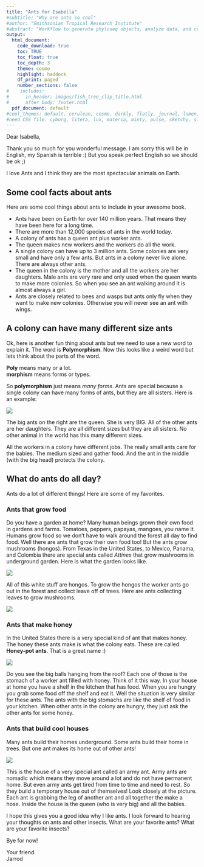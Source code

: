 ```yaml
---
title: "Ants for Isabella"
#subtitle: "Why are ants so cool"
#author: "Smithsonian Tropical Research Institute"
#abstract: "Workflow to generate phyloseq objects, analyze data, and create figures for the fish microbiome paper, processed using the previous DADA2 workflow. Here we report both methods and results in plain text and R code. You can choose to show all code or hide the code using the button in the upper right hand corner of the fron page (default is hide) as well as download the .Rmd file to tweak the code. The document represents a **completely reproducible workflow** of our study."
output:
  html_document: 
    code_download: true
    toc: TRUE
    toc_float: true
    toc_depth: 3
    theme: cosmo
    highlight: haddock
    df_print: paged
    number_sections: false
#    includes:
#      in_header: images/fish_tree_clip_title.html
#      after_body: footer.html
  pdf_document: default
#cool_themes: default, cerulean, cosmo, darkly, flatly, journal, lumen, sandstone, simplex, spacelab, united, yeti
#need CSS file: cyborg, litera, lux, materia, minty, pulse, sketchy, slate, solar, superhero
---
```



Dear Isabella, 

Thank you so much for you wonderful message. I am sorry  this will be in English, my Spanish is terrible :) But you speak perfect English so we should be ok ;)

I love Ants and I think they are the most spectacular animals on Earth. 


## Some cool facts about ants

Here are some cool things about ants to include in your awesome book. 

* Ants have been on Earth for over 140 million years. That means they have been here for a long time. 
* There are more than 12,000 species of ants in the world today.   
* A colony of ants has a queen ant plus worker ants. 
* The queen makes new workers and the workers do all the work.
* A single colony can have up to 3 million ants. Some colonies are very small and have only a few ants. But ants in a colony never live alone. There are always other ants.
* The queen in the colony is the mother and all the workers are her daughters. Male ants are very rare and only used when the queen wants to make more colonies. So when you see an ant walking around it is almost always a girl. 
* Ants are closely related to bees and wasps but ants only fly when they want to make new colonies. Otherwise you will never see an ant with wings. 


## A colony can have many different size ants

Ok, here is another fun thing about ants but we need to use a new word to explain it. The word is **Polymorphism**. Now this looks like a weird word but lets think about the parts of the word. 

**Poly** means many or a lot.   
**morphism** means forms or types. 

So **polymorphism** just means *many forms*. Ants are special because a single colony can have many forms of ants, but they are all sisters. Here is an example:

![](640px-Atta.cephalotes.gamut.selection.jpg)

The big ants on the right are the queen. She is very BIG. All of the other ants are her daughters. They are all different sizes but they are all sisters. No other animal in the world has this many different sizes. 


All the workers in a colony have different jobs. The really small ants care for the babies. The medium sized and gather food. And the ant in the middle (with the big head) protects the colony. 

## What do ants do all day?

Ants do a lot of different things! Here are some of my favorites. 

### Ants that grow food

Do you have a garden at home? Many human beings grown their own food in gardens and farms. Tomatoes, peppers, papayas, mangoes, you name it. Humans grow food so we don't have to walk around the forest all day to find food.  Well there are  ants that grow their own food too! But the ants grow mushrooms (hongos). From Texas in the United States, to Mexico, Panama, and Colombia there are special ants called *Attines* that grow mushrooms in underground garden. Here is what the garden looks like. 

![](1-bacteriatend.jpg) 

All of this white stuff are hongos. To grow the hongos the worker ants go out in the forest and collect leave off of trees. Here are  ants collecting leaves to grow mushrooms.

![](640px-Atta_cephalotes-pjt.jpg)

### Ants that make honey

In the United States there is a very special kind of ant that makes honey. The honey these ants make is what the colony eats. These are called **Honey-pot ants**. That is a great name :) 

![](640px-HoneyAnt.jpg)

Do you see the big balls hanging from the roof? Each one of those is the stomach of a worker ant filled with honey. Think of it this way. In your house at home you have a shelf in the kitchen that has food. When you are hungry you grab some food off the shelf and eat it. Well the situation is very similar for these ants. The ants with the big stomachs are like the shelf of food in your kitchen. When other ants in the colony are hungry, they just ask the other ants for some honey.

### Ants that build cool houses

Many ants build their homes underground. Some ants build their home in trees. But one ant makes its home out of other ants!

![](Bivouac_of_army_ants.jpg)

This is the house of a very special ant called an army ant. Army ants are nomadic which means they move around a lot and do not have permanent home. But even army ants get tired from time to time and need to rest. So they build a temporary house out of themselves! Look closely at the picture. Each ant is grabbing the leg of another ant and all together the make a hose. Inside the house is the queen (who is very big) and all the babies. 

I hope this gives you a good idea why I like ants. I look forward to hearing your thoughts on ants and other insects. What are your favorite ants? What are your favorite insects?

Bye for now!

Your friend.  
Jarrod




